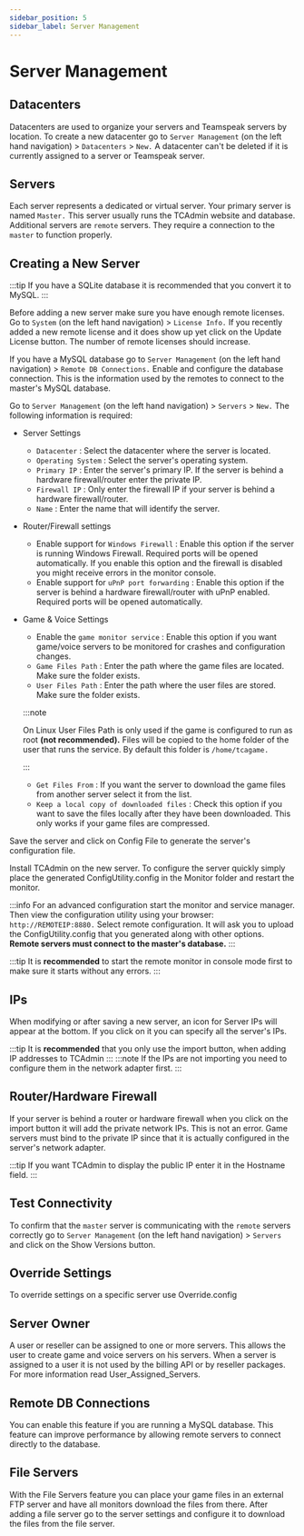 ```yaml
---
sidebar_position: 5
sidebar_label: Server Management
---
```


# Server Management

## Datacenters

Datacenters are used to organize your servers and Teamspeak servers by location. To create a new datacenter go to `Server Management` (on the left hand navigation) > `Datacenters` > `New.` A datacenter can't be deleted if it is currently assigned to a server or Teamspeak server.

## Servers

Each server represents a dedicated or virtual server. Your primary server is named `Master.` This server usually runs the TCAdmin website and database. Additional servers are `remote` servers. They require a connection to the `master` to function properly.

## Creating a New Server
:::tip
If you have a SQLite database it is recommended that you convert it to MySQL.
:::

Before adding a new server make sure you have enough remote licenses. Go to `System` (on the left hand navigation) > `License Info.` If you recently added a new remote license and it does show up yet click on the Update License button. The number of remote licenses should increase.

If you have a MySQL database go to `Server Management` (on the left hand navigation) > `Remote DB Connections.` Enable and configure the database connection. This is the information used by the remotes to connect to the master's MySQL database.

Go to `Server Management` (on the left hand navigation) > `Servers` > `New.` The following information is required:

- Server Settings
  - `Datacenter` : Select the datacenter where the server is located.
  - `Operating System` : Select the server's operating system.
  - `Primary IP` : Enter the server's primary IP. If the server is behind a hardware firewall/router enter the private IP.
  - `Firewall IP` : Only enter the firewall IP if your server is behind a hardware firewall/router.
  - `Name` : Enter the name that will identify the server.

- Router/Firewall settings
  - Enable support for `Windows Firewall` : Enable this option if the server is running Windows Firewall. Required ports will be opened automatically. If you enable this option and the firewall is disabled you might receive errors in the monitor console.
  - Enable support for `uPnP port forwarding` : Enable this option if the server is behind a hardware firewall/router with uPnP enabled. Required ports will be opened automatically.

- Game & Voice Settings
  - Enable the `game monitor service` : Enable this option if you want game/voice servers to be monitored for crashes and configuration changes.
  - `Game Files Path` : Enter the path where the game files are located. Make sure the folder exists.
  - `User Files Path` : Enter the path where the user files are stored. Make sure the folder exists.

  :::note

   On Linux User Files Path is only used if the game is configured to run as root **(not recommended).** Files will be copied to the home folder of the user that runs the service. By default this folder is `/home/tcagame.`

  :::

  - `Get Files From` : If you want the server to download the game files from another server select it from the list.
  - `Keep a local copy of downloaded files` : Check this option if you want to save the files locally after they have been downloaded. This only works if your game files are compressed.

Save the server and click on Config File to generate the server's configuration file.

Install TCAdmin on the new server. To configure the server quickly simply place the generated ConfigUtility.config in the Monitor folder and restart the monitor.

:::info 
For an advanced configuration start the monitor and service manager. Then view the configuration utility using your browser: `http://REMOTEIP:8880.` Select remote configuration. It will ask you to upload the ConfigUtility.config that you generated along with other options. **Remote servers must connect to the master's database.**
:::

:::tip
It is **recommended** to start the remote monitor in console mode first to make sure it starts without any errors.
:::

## IPs

When modifying or after saving a new server, an icon for Server IPs will appear at the bottom. If you click on it you can specify all the server's IPs.

:::tip 
 It is **recommended** that you only use the import button, when adding IP addresses to TCAdmin
:::
:::note
If the IPs are not importing you need to configure them in the network adapter first.
:::

## Router/Hardware Firewall

If your server is behind a router or hardware firewall when you click on the import button it will add the private network IPs. This is not an error. Game servers must bind to the private IP since that it is actually configured in the server's network adapter.

:::tip
If you want TCAdmin to display the public IP enter it in the Hostname field.
:::

## Test Connectivity

To confirm that the `master` server is communicating with the `remote` servers correctly go to `Server Management` (on the left hand navigation) > `Servers` and click on the Show Versions button.

## Override Settings

To override settings on a specific server use Override.config

## Server Owner

A user or reseller can be assigned to one or more servers. This allows the user to create game and voice servers on his servers. When a server is assigned to a user it is not used by the billing API or by reseller packages. For more information read User_Assigned_Servers.

## Remote DB Connections

You can enable this feature if you are running a MySQL database. This feature can improve performance by allowing remote servers to connect directly to the database.

## File Servers

With the File Servers feature you can place your game files in an external FTP server and have all monitors download the files from there. After adding a file server go to the server settings and configure it to download the files from the file server.
